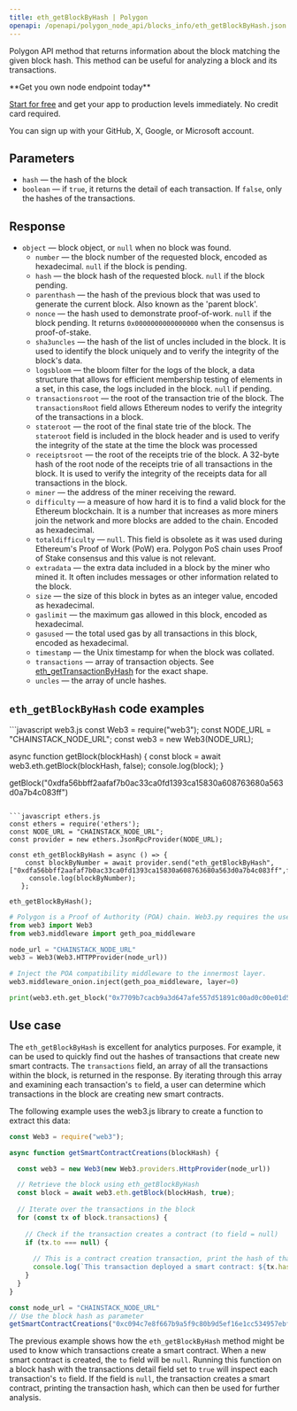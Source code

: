 ---
title: eth_getBlockByHash | Polygon
openapi: /openapi/polygon_node_api/blocks_info/eth_getBlockByHash.json POST /a9bca2f0f84b54086ceebe590316fff3
---

Polygon API method that returns information about the block matching the given block hash. This method can be useful for analyzing a block and its transactions.

<Check>
**Get you own node endpoint today**

[Start for free](https://console.chainstack.com/) and get your app to production levels immediately. No credit card required.

You can sign up with your GitHub, X, Google, or Microsoft account.
</Check>


## Parameters

* `hash` — the hash of the block
* `boolean` — if `true`, it returns the detail of each transaction. If `false`, only the hashes of the transactions.

## Response

* `object` — block object, or `null` when no block was found.
  + `number` — the block number of the requested block, encoded as hexadecimal. `null` if the block is pending.
  + `hash` — the block hash of the requested block. `null` if the block pending.
  + `parenthash` — the hash of the previous block that was used to generate the current block. Also known as the 'parent block'.
  + `nonce` — the hash used to demonstrate proof-of-work. `null` if the block pending. It returns `0x0000000000000000` when the consensus is proof-of-stake.
  + `sha3uncles` — the hash of the list of uncles included in the block. It is used to identify the block uniquely and to verify the integrity of the block's data.
  + `logsbloom` — the bloom filter for the logs of the block, a data structure that allows for efficient membership testing of elements in a set, in this case, the logs included in the block. `null` if pending.
  + `transactionsroot` — the root of the transaction trie of the block. The `transactionsRoot` field allows Ethereum nodes to verify the integrity of the transactions in a block.
  + `stateroot` — the root of the final state trie of the block. The `stateroot` field is included in the block header and is used to verify the integrity of the state at the time the block was processed
  + `receiptsroot` — the root of the receipts trie of the block. A 32-byte hash of the root node of the receipts trie of all transactions in the block. It is used to verify the integrity of the receipts data for all transactions in the block.
  + `miner` — the address of the miner receiving the reward.
  + `difficulty` — a measure of how hard it is to find a valid block for the Ethereum blockchain. It is a number that increases as more miners join the network and more blocks are added to the chain. Encoded as hexadecimal.
  + `totaldifficulty` — `null`. This field is obsolete as it was used during Ethereum's Proof of Work (PoW) era. Polygon PoS chain uses Proof of Stake consensus and this value is not relevant.
  + `extradata` — the extra data included in a block by the miner who mined it. It often includes messages or other information related to the block.
  + `size` — the size of this block in bytes as an integer value, encoded as hexadecimal.
  + `gaslimit` — the maximum gas allowed in this block, encoded as hexadecimal.
  + `gasused` — the total used gas by all transactions in this block, encoded as hexadecimal.
  + `timestamp` — the Unix timestamp for when the block was collated.
  + `transactions` — array of transaction objects. See [eth\_getTransactionByHash](/api-reference/ethereum_node_api/transaction_info/eth_getTransactionByHash) for the exact shape.
  + `uncles` — the array of uncle hashes.

## `eth_getBlockByHash` code examples

<CodeGroup>
```javascript web3.js
const Web3 = require("web3");
const NODE_URL = "CHAINSTACK_NODE_URL";
const web3 = new Web3(NODE_URL);

async function getBlock(blockHash) {
    const block = await web3.eth.getBlock(blockHash, false);
    console.log(block);
  }
  
getBlock("0xdfa56bbff2aafaf7b0ac33ca0fd1393ca15830a608763680a563d0a7b4c083ff")
```

```javascript ethers.js
const ethers = require('ethers');
const NODE_URL = "CHAINSTACK_NODE_URL";
const provider = new ethers.JsonRpcProvider(NODE_URL);

const eth_getBlockByHash = async () => {
    const blockByNumber = await provider.send("eth_getBlockByHash", ["0xdfa56bbff2aafaf7b0ac33ca0fd1393ca15830a608763680a563d0a7b4c083ff",false]);
     console.log(blockByNumber);
   };

eth_getBlockByHash();
```

```python web3.py
# Polygon is a Proof of Authority (POA) chain. Web3.py requires the use of the POA compatibility middleware.
from web3 import Web3
from web3.middleware import geth_poa_middleware

node_url = "CHAINSTACK_NODE_URL"
web3 = Web3(Web3.HTTPProvider(node_url))

# Inject the POA compatibility middleware to the innermost layer.
web3.middleware_onion.inject(geth_poa_middleware, layer=0)

print(web3.eth.get_block("0x7709b7cacb9a3d647afe557d51891c00ad0c00e01d5bffdbcfe6c1730d36290c", False))
```
</CodeGroup>


## Use case

The `eth_getBlockByHash` is excellent for analytics purposes. For example, it can be used to quickly find out the hashes of transactions that create new smart contracts. The `transactions` field, an array of all the transactions within the block, is returned in the response. By iterating through this array and examining each transaction's `to` field, a user can determine which transactions in the block are creating new smart contracts.

The following example uses the web3.js library to create a function to extract this data:

```javascript web3.js
const Web3 = require("web3");

async function getSmartContractCreations(blockHash) {

  const web3 = new Web3(new Web3.providers.HttpProvider(node_url))

  // Retrieve the block using eth_getBlockByHash
  const block = await web3.eth.getBlock(blockHash, true);
  
  // Iterate over the transactions in the block
  for (const tx of block.transactions) {
    
    // Check if the transaction creates a contract (to field = null)
    if (tx.to === null) {
      
      // This is a contract creation transaction, print the hash of that transaction
      console.log(`This transaction deployed a smart contract: ${tx.hash}`);
    }
  }
}

const node_url = "CHAINSTACK_NODE_URL" 
// Use the block hash as parameter
getSmartContractCreations("0xc094c7e8f667b9a5f9c80b9d5ef16e1cc534957ebf7beef71067e668196cf8fa");
```


The previous example shows how the `eth_getBlockByHash` method might be used to know which transactions create a smart contract. When a new smart contract is created, the `to` field will be `null`. Running this function on a block hash with the transactions detail field set to `true` will inspect each transaction's `to` field. If the field is `null`, the transaction creates a smart contract, printing the transaction hash, which can then be used for further analysis.
